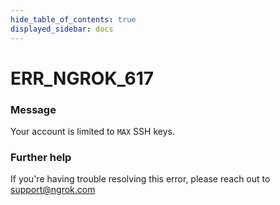 ```yaml
---
hide_table_of_contents: true
displayed_sidebar: docs
---
```



# ERR_NGROK_617

### Message
Your account is limited to `MAX` SSH keys.

<ErrorDetails error='err_ngrok_617' />


### Further help
If you're having trouble resolving this error, please reach out to [support@ngrok.com](mailto:support@ngrok.com?subject=Help%20with%20ERR_NGROK_617)


